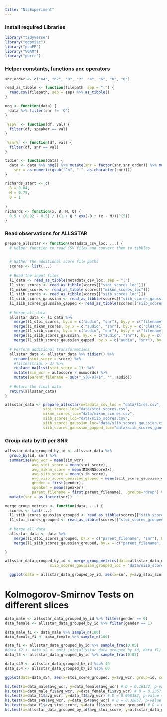 ```yaml
---
title: "NlsExperiment"
---
```


### Install required Libraries

```r
library("tidyverse")
library("ggpmisc")
library("pcaPP")
library("VGAM")
library("purrr")
```

### Helper constants, functions and operators

```r

snr_order <- c("n4", "n2", "0", "2", "4", "6", "8", "Q")

read_as_tibble <- function(filepath, sep = ",") {
  read.csv(filepath, sep = sep) %>% as_tibble()
}

noq <- function(data) {
  data %>% filter(snr != 'Q')
}

`%sp%` <- function(df, val) {
  filter(df, speaker == val)
}

`%snr%` <- function(df, val) {
  filter(df, snr == val)
}

tidier <- function(data) {
  data <- data %>% noq() %>% mutate(snr = factor(snr,snr_order)) %>% mutate(
    snr = as.numeric(gsub("^n", "-", as.character(snr))))
}

richards_start <- c(
  B = 0.04,
  M = 0.75,
  Q = 1
  
)
richards <- function(x, B, M, Q) {
  0.5 + (0.92 - 0.5) / ((1 + Q * exp(-B * (x - M)))^(5))
}
```

### Read observations for ALLSSTAR

```r


prepare_allsstar <- function(metadata_csv_loc, ...) {
  # Helper function to read CSV files and convert them to tibbles

  
  # Gather the additional score file paths
  scores <- list(...)
  
  # Read the input files
  l1_data <- read_as_tibble(metadata_csv_loc, sep = ";")
  l1_stoi_scores <- read_as_tibble(scores[["stoi_scores_loc"]])
  l1_miknn_scores <- read_as_tibble(scores[["miknn_scores_loc"]])
  l1_siib_scores <- read_as_tibble(scores[["siib_scores_loc"]])
  l1_siib_scores_gaussian <- read_as_tibble(scores[["siib_scores_gaussian_loc"]])
  l1_siib_scores_gaussian_gapped <- read_as_tibble(scores[["siib_scores_gaussian_gapped_loc"]])
  
  # Merge all data
  allsstar_data <- l1_data %>%
    merge(l1_stoi_scores, by.x = c("audio", "snr"), by.y = c("filename", "snr"), all.x = TRUE) %>%
    merge(l1_miknn_scores, by.x = c("audio", "snr"), by.y = c("CleanFile", "Degradation"), all.x = TRUE) %>%
    merge(l1_siib_scores, by.x = c("audio", "snr"), by.y = c("filename", "snr"), all.x = TRUE) %>%
    merge(l1_siib_scores_gaussian, by.x = c("audio", "snr"), by.y = c("filename", "snr"), all.x = TRUE) %>%
    merge(l1_siib_scores_gaussian_gapped, by.x = c("audio", "snr"), by.y = c("filename", "snr"), all.x = TRUE)
  
  # Perform additional transformations
  allsstar_data <- allsstar_data %>% tidier() %>%
    rename(stoi_score = score) %>%
    #filter(trial > 3) %>%
    replace_na(list(stoi_score = 1)) %>%
    mutate(sim_wcr = autoscore / numwords) %>%
    mutate(parent_filename = sub("_S[0-9]+$", "", audio))
  
  # Return the final data
  return(allsstar_data)
}

```

```r
allsstar_data <- prepare_allsstar(metadata_csv_loc = "data/l1res.csv",
                 stoi_scores_loc="data/stoi_scores.csv",
                 miknn_scores_loc="data/miknn_scores.csv",
                 siib_scores_loc="data/siib_scores.csv",
                 siib_scores_gaussian_loc="data/siib_scores_gaussian.csv",
                 siib_scores_gaussian_gapped_loc="data/siib_scores_gaussian_gapped.csv")
```

### Group data by ID per SNR

```r
allsstar_data_grouped_by_id <- allsstar_data %>% 
  group_by(id, snr) %>% 
  summarise(avg_wcr = mean(sim_wcr), 
            avg_stoi_score = mean(stoi_score), 
            avg_miknn_score = mean(MIKNNScore2x), 
            avg_siib_score = mean(siib_score), 
            avg_siib_score_gaussian_gapped = mean(siib_score_gaussian_gapped),
            gender = first(gender),
            speaker = mean(speaker),
            parent_filename = first(parent_filename), .groups="drop") %>% 
  mutate(snr = as_factor(snr))

merge_group_metrics <- function(data, ...) {
  scores <- list(...)
  l1_siib_scores_gaussian_grouped <- read_as_tibble(scores[["siib_scores_gaussian_grouped_loc"]])
  l1_stoi_scores_grouped <- read_as_tibble(scores[["stoi_scores_grouped_loc"]])
  
  # Merge all data
  allsstar_data <- data %>%
    merge(l1_stoi_scores_grouped, by.x = c("parent_filename", "snr"), by.y = c("filename", "snr"), all.x = TRUE) %>%
    merge(l1_siib_scores_gaussian_grouped, by.x = c("parent_filename", "snr"), by.y = c("filename", "snr"), all.x = TRUE)
  
}

allsstar_data_grouped_by_id <- merge_group_metrics(data=allsstar_data_grouped_by_id, stoi_scores_grouped_loc="data/stoi_scores_grouped.csv",
                    siib_scores_gaussian_grouped_loc = "data/siib_scores_gaussian_grouped.csv")

  ggplot(data = allsstar_data_grouped_by_id, aes(x=snr, y=avg_stoi_score, group=id, color=id))+geom_point()+ geom_line() + theme(legend.position = "none")
```

# Kolmogorov-Smirnov Tests on different slices
```r
data_male <- allsstar_data_grouped_by_id %>% filter(gender == 0)
data_female <- allsstar_data_grouped_by_id %>% filter(gender == 1)

data_male_f1 <- data_male %>% sample_n(100)
data_female_f1 <- data_female %>% sample_n(100)

data_f1 <- allsstar_data_grouped_by_id %>% sample_frac(0.05)
#data_f2 <- data_s2 <- anti_join(allsstar_data_grouped_by_id, data_f1)
data_f3 <- allsstar_data_grouped_by_id %>% sample_frac(0.05)

data_s49 <- allsstar_data_grouped_by_id %sp% 49
data_s54 <- allsstar_data_grouped_by_id %sp% 60

ggplot(data=data_s54, aes(x=stoi_score_grouped, y=avg_wcr, group=id, color=snr)) + geom_point() + geom_line() + theme(legend.position = "none")

ks.test(x=data_male$avg_wcr, y=data_female$avg_wcr) # D = 0.16132, p-value = 3.584e-10
ks.test(x=data_male_f1$avg_wcr, y=data_female_f1$avg_wcr) # D = 0.23577, p-value = 0.1391
ks.test(x=data_f1$avg_wcr, y=data_f3$avg_wcr) # D = 0.068182, p-value = 0.9771
ks.test(x=data_s49$avg_wcr, y=data_s54$avg_wcr) # D = 0.32857, p-value = 0.0008329
ks.test(x=data_f1$avg_stoi_score, y=data_f1$stoi_score_grouped) # D = 0.090909, p-value = 0.8528
ks.test(x=allsstar_data_grouped_by_id$avg_stoi_score, y=allsstar_data_grouped_by_id$stoi_score_grouped) # D = 0.074286, p-value = 0.0001279



```